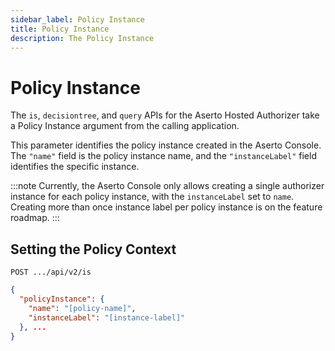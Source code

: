 ```yaml
---
sidebar_label: Policy Instance
title: Policy Instance
description: The Policy Instance
---
```


# Policy Instance

The `is`, `decisiontree`, and `query` APIs for the Aserto Hosted Authorizer take a Policy Instance argument from the calling application.

This parameter identifies the policy instance created in the Aserto Console. The `"name"` field is the policy instance name, and the `"instanceLabel"` field identifies the specific instance.

:::note
Currently, the Aserto Console only allows creating a single authorizer instance for each policy instance, with the `instanceLabel` set to `name`. Creating more than once instance label per policy instance is on the feature roadmap.
:::

## Setting the Policy Context

`POST .../api/v2/is`

```json
{
  "policyInstance": {
    "name": "[policy-name]",
    "instanceLabel": "[instance-label]"
  }, ...
}
```
